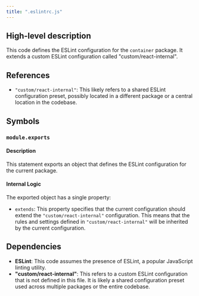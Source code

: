```yaml
---
title: ".eslintrc.js"
---
```


## High-level description
This code defines the ESLint configuration for the `container` package. It extends a custom ESLint configuration called "custom/react-internal".

## References
- `"custom/react-internal"`: This likely refers to a shared ESLint configuration preset, possibly located in a different package or a central location in the codebase.

## Symbols
### `module.exports`
#### Description
This statement exports an object that defines the ESLint configuration for the current package.

#### Internal Logic
The exported object has a single property:
- `extends`: This property specifies that the current configuration should extend the `"custom/react-internal"` configuration. This means that the rules and settings defined in `"custom/react-internal"` will be inherited by the current configuration.

## Dependencies
- **ESLint**: This code assumes the presence of ESLint, a popular JavaScript linting utility.
- **"custom/react-internal"**: This refers to a custom ESLint configuration that is not defined in this file. It is likely a shared configuration preset used across multiple packages or the entire codebase.

